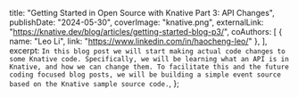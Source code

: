   title: "Getting Started in Open Source with Knative Part 3: API Changes",
  publishDate: "2024-05-30",
  coverImage: "knative.png",
  externalLink: "https://knative.dev/blog/articles/getting-started-blog-p3/",
  coAuthors: [
    { name: "Leo Li", link: "https://www.linkedin.com/in/haocheng-leo/" },
  ],
  excerpt: `In this blog post we will start making actual code changes to some Knative code.
Specifically, we will be learning what an API is in Knative, and how we can change them. To
facilitate this and the future coding focused blog posts, we will be building a simple event
source based on the Knative sample source code.`,
};
